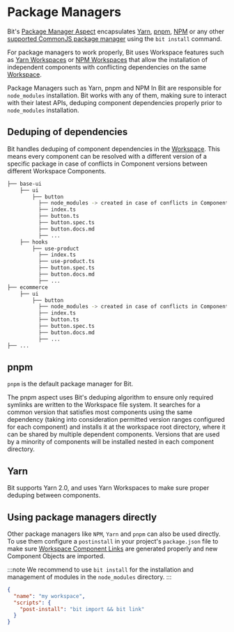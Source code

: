 # Package Managers

Bit's [Package Manager Aspect](/packages/packages-overview) encapsulates [Yarn](/aspects/yarn), [pnpm](/aspects/pnpm), [NPM](/aspects/npm) or any other [supported CommonJS package manager](package-manager/) using the `bit install` command.

For package managers to work properly, Bit uses Workspace features such as [Yarn Workspaces](https://classic.yarnpkg.com/en/docs/workspaces/) or [NPM Workspaces](https://docs.npmjs.com/cli/v7/using-npm/workspaces) that allow the installation of independent components with conflicting dependencies on the same [Workspace](/workspace/workspace-overview).

Package Managers such as Yarn, pnpm and NPM In Bit are responsible for `node_modules` installation. Bit works with any of them, making sure to interact with their latest APIs, deduping component dependencies properly prior to `node_modules` installation.

## Deduping of dependencies

Bit handles deduping of component dependencies in the [Workspace](/workspace/workspace-overview). This means every component can be resolved with a different version of a specific package in case of conflicts in Component versions between different Workspace Components.

<!--TODO // @gilad to complete -->

```bash
├── base-ui
    ├── ui
        ├── button
          ├── node_modules -> created in case of conflicts in Component versions between different Workspace Components
          ├── index.ts
          ├── button.ts
          ├── button.spec.ts
          ├── button.docs.md
          ├── ...
    ├── hooks
        ├── use-product
          ├── index.ts
          ├── use-product.ts
          ├── button.spec.ts
          ├── button.docs.md
          ├── ...
├── ecommerce
    ├── ui
        ├── button
          ├── node_modules -> created in case of conflicts in Component versions between different Workspace Components.
          ├── index.ts
          ├── button.ts
          ├── button.spec.ts
          ├── button.docs.md
          ├── ...
├── ...
```

## pnpm

`pnpm` is the default package manager for Bit.

The pnpm aspect uses Bit's deduping algorithm to ensure only required symlinks are written to the Workspace file system.
It searches for a common version that satisfies most components using the same dependency (taking into consideration permitted version ranges configured for each component) and installs it at the workspace root directory, where it can be shared by multiple dependent components.
Versions that are used by a minority of components will be installed nested in each component directory.

## Yarn

Bit supports Yarn 2.0, and uses Yarn Workspaces to make sure proper deduping between components.

## Using package managers directly

Other package managers like `NPM`, `Yarn` and `pnpm` can also be used directly. To use them configure a `postinstall` in your project's `package.json` file to make sure [Workspace Component Links](/workspace/structure/component-links) are generated properly and new Component Objects <!-- TODO [Component Objects](/components/structure/component-objects)  -->are imported.

:::note
We recommend to use `bit install` for the installation and management of modules in the `node_modules` directory.
:::

```json
{
  "name": "my workspace",
  "scripts": {
    "post-install": "bit import && bit link"
  }
}
```
